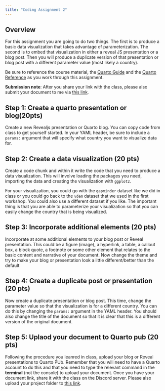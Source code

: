 ```yaml
---
title: "Coding Assignment 2"
---
```


## Overview

For this assignment you are going to do two things. The first is to produce a basic data visualization that takes advantage of parameterization. The second is to embed that visualization in either a reveal JS presentation or a blog post. Then you will produce a duplicate version of that presentation or blog post with a different parameter value (most likely a country).

Be sure to reference the course material, the [Quarto Guide](https://quarto.org/docs/guide/) and the [Quarto Reference](https://quarto.org/docs/reference/) as you work through this assignment.

**Submission note**: After you share your link with the class, please also submit your document to me via [this link](https://www.dropbox.com/request/VFGXSMBIKK3MoxrAHtBW).

## Step 1: Create a quarto presentation or blog(20pts)

Create a new Revealjs presentation or Quarto blog. You can copy code from class to get yourself started. In your YAML header, be sure to include a `params:` argument that will specify what country you want to visualize data for.

## Step 2: Create a data visualization (20 pts)

Create a code chunk and within it write the code that you need to produce a data visualization. This will involve loading the packages you need, importing the data and creating the visualization with `ggplot2`. 

For your visualization, you could go with the `gapminder` dataset like we did in class or you could go back to the `vdem` dataset that we used in the first workshop. You could also use a different dataset if you like. The important thing is that you are able to parameterize your visualization so that you can easily change the country that is being visualized.

## Step 3: Incorporate additional elements (20 pts)

Incorporate at some additional elements to your blog post or Reveal presentation. This could be a figure (image), a hyperlink, a table, a callout box, a block quote, a footnote or some other element that relates to the basic content and narrative of your document. Now change the theme and try to make your blog or presentation look a little different/better than the default

## Step 4: Create a duplicate post or presentation (20 pts)

Now create a duplicate presentation or blog post. This time, change the parameter value so that the visualization is for a different country. You can do this by changing the `params:` argument in the YAML header. You should also change the title of the document so that it is clear that this is a different version of the original document.

## Step 5: Uplaod your document to Quarto pub (20 pts)

Following the procedure you leanred in class, upload your blog or Reveal presentations to Quarto PUb. Remember that you will need to have a Quarto account to do this and that you need to type the relevant command in the **terminal** (not the console) to upload your document. Once you have your document link, share it with the class on the Discord server. Please also upload your project folder to [this link](https://www.dropbox.com/request/VFGXSMBIKK3MoxrAHtBW).


